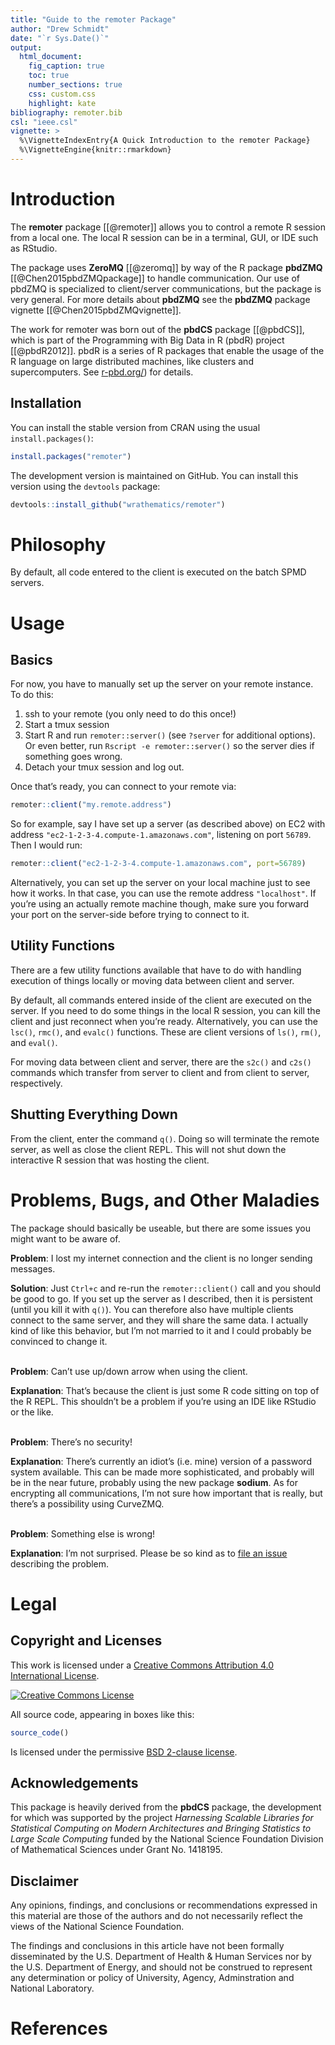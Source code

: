 ```yaml
---
title: "Guide to the remoter Package"
author: "Drew Schmidt"
date: "`r Sys.Date()`"
output:
  html_document:
    fig_caption: true
    toc: true
    number_sections: true
    css: custom.css
    highlight: kate
bibliography: remoter.bib
csl: "ieee.csl"
vignette: >
  %\VignetteIndexEntry{A Quick Introduction to the remoter Package}
  %\VignetteEngine{knitr::rmarkdown}
---
```



# Introduction

The **remoter** package [[@remoter]] allows you to control a remote R session from a local one.  The local R session can be in a terminal, GUI, or IDE such as RStudio.

The package uses **ZeroMQ** [[@zeromq]] by way of the R package **pbdZMQ** [[@Chen2015pbdZMQpackage]] to handle communication.  Our use of pbdZMQ is specialized to client/server communications, but the package is very general.  For more details about **pbdZMQ** see the **pbdZMQ** package vignette [[@Chen2015pbdZMQvignette]].

The work for remoter was born out of the **pbdCS** package [[@pbdCS]], which is part of the Programming with Big Data in R (pbdR) project [[@pbdR2012]]. pbdR is a series of R packages that enable the usage of the R language on large distributed machines, like clusters and supercomputers.  See [r-pbd.org/](http://r-pbd.org)) for details.



## Installation

You can install the stable version from CRAN using the usual `install.packages()`:

```r
install.packages("remoter")
```

The development version is maintained on GitHub.  You can install this version using the `devtools` package:

```r
devtools::install_github("wrathematics/remoter")
```



# Philosophy

By default, all code entered to the client is executed on the batch SPMD servers.  




# Usage

## Basics

For now, you have to manually set up the server on your remote
instance.  To do this:

1. ssh to your remote (you only need to do this once!)
2. Start a tmux session
3. Start R and run `remoter::server()` (see `?server` for additional options).  Or even better, run `Rscript -e remoter::server()` so the server dies if something goes wrong.
5. Detach your tmux session and log out.

Once that's ready, you can connect to your remote via:

```r
remoter::client("my.remote.address")
```

So for example, say I have set up a server (as described above)
on EC2 with address `"ec2-1-2-3-4.compute-1.amazonaws.com"`,
listening on port `56789`. Then I would run:

```r
remoter::client("ec2-1-2-3-4.compute-1.amazonaws.com", port=56789)
```

Alternatively, you can set up the server on your local machine
just to see how it works.  In that case, you can use the 
remote address `"localhost"`.
If you're using an actually remote machine though, make sure
you forward your port on the server-side before trying to
connect to it.


## Utility Functions

There are a few utility functions available that have to do with
handling execution of things locally or moving data between client
and server.

By default, all commands entered inside of the client are executed
on the server.  If you need to do some things in the local R session,
you can kill the client and just reconnect when you're ready.
Alternatively, you can use the `lsc()`, `rmc()`, and
`evalc()` functions.  These are client versions of `ls()`, 
`rm()`, and `eval()`.  

For moving data between client and server, there are the
`s2c()` and `c2s()` commands which transfer from server to
client and from client to server, respectively.


## Shutting Everything Down

From the client, enter the command `q()`.  Doing so will terminate the remote server, as well as close the client REPL.  This will not shut down the interactive R session that was hosting the client.









# Problems, Bugs, and Other Maladies

The package should basically be useable, but there are some issues you might want to be aware of.

**Problem**: I lost my internet connection and the client is no longer sending messages.

**Solution**: Just `Ctrl+c` and re-run the `remoter::client()` call and you should be good to go.  If you set up the server as I described, then it is persistent (until you kill it with `q()`).  You can therefore also have multiple clients connect to the same server, and they will share the same data.  I actually kind of like this behavior, but I'm not married to it and I could probably be convinced to change it.
<br><br>


**Problem**: Can't use up/down arrow when using the client.

**Explanation**: That's because the client is just some R code sitting on top of the R REPL.  This shouldn't be a problem if you're using an IDE like RStudio or the like.
<br><br>


**Problem**: There's no security!

**Explanation**: There's currently an idiot's (i.e. mine) version of a password system available.  This can be made more sophisticated, and probably will be in the near future, probably using the new package **sodium**.  As for encrypting all communications, I'm not sure how important that is really, but there's a possibility using CurveZMQ.
<br><br>


**Problem**: Something else is wrong!

**Explanation**: I'm not surprised.  Please be so kind as to [file an issue](https://github.com/wrathematics/remoter/issues) describing the problem.




# Legal

## Copyright and Licenses

This work is licensed under a [Creative Commons Attribution 4.0 International License](http://creativecommons.org/licenses/by/4.0/).

[![Creative Commons License](pics/ccbysa.png)](http://creativecommons.org/licenses/by/4.0/ "Creative Commons License")

All source code, appearing in boxes like this:

```r
source_code()
```

Is licensed under the permissive [BSD 2-clause license](https://opensource.org/licenses/BSD-2-Clause).

## Acknowledgements

This package is heavily derived from the **pbdCS** package, the development for which was supported by the project *Harnessing Scalable Libraries for Statistical Computing on Modern Architectures and Bringing Statistics to Large Scale Computing* funded by the National Science Foundation Division of Mathematical Sciences under Grant No. 1418195.

## Disclaimer

Any opinions, findings, and conclusions or recommendations expressed in  this material are those of the authors and do not necessarily reflect the  views of the National Science Foundation.

The findings and conclusions in this article have not been formally disseminated by the U.S. Department of Health \& Human Services nor by the U.S. Department of Energy, and should not be construed to represent any determination or policy of University, Agency, Adminstration and National Laboratory.




# References
<script language="JavaScript" src="headers.js"></script>
